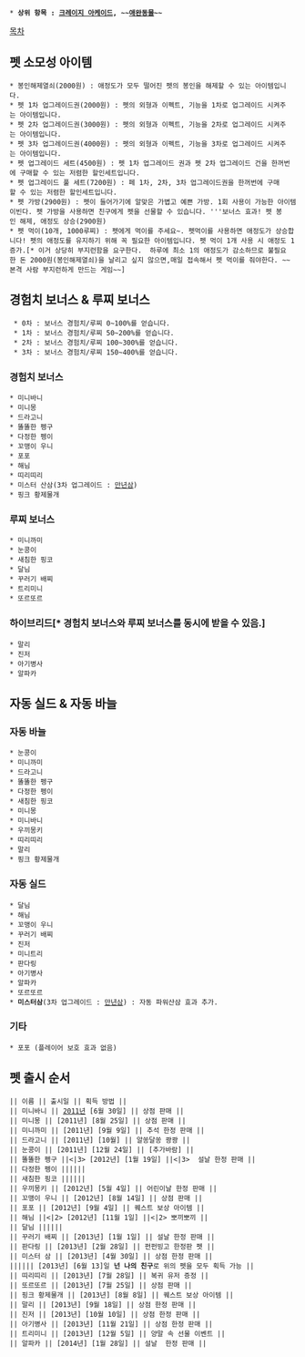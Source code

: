  * '''상위 항목 : [[크레이지 아케이드]], ~~[[애완동물]]~~'''

[[목차]]
== 펫 소모성 아이템 ==
 * 봉인해제열쇠(2000원) : 애정도가 모두 떨어진 펫의 봉인을 해제할 수 있는 아이템입니다.
 * 펫 1차 업그레이드권(2000원) : 펫의 외형과 이펙트, 기능을 1차로 업그레이드 시켜주는 아이템입니다.
 * 펫 2차 업그레이드권(3000원) : 펫의 외형과 이펙트, 기능을 2차로 업그레이드 시켜주는 아이템입니다.
 * 펫 3차 업그레이드권(4000원) : 펫의 외형과 이펙트, 기능을 3차로 업그레이드 시켜주는 아이템입니다.
 * 펫 업그레이드 세트(4500원) : 펫 1차 업그레이드 권과 펫 2차 업그레이드 건을 한꺼번에 구매할 수 있는 저렴한 할인세트입니다.
 * 펫 업그레이드 풀 세트(7200원) : 페 1차, 2차, 3차 업그레이드권을 한꺼번에 구매할 수 있는 저렴한 할인세트입니다.
 * 펫 가방(2900원) : 펫이 들어가기에 알맞은 가볍고 예쁜 가방. 1회 사용이 가능한 아이템이빈다. 펫 가방을 사용하면 친구에게 펫을 선물할 수 있습니다. '''보너스 효과! 펫 봉인 해제, 애정도 상승(2900원)
 * 펫 먹이(10개, 1000루찌) : 펫에게 먹이를 주세요~. 펫먹이를 사용하면 애정도가 상승합니다! 펫의 애정도를 유지하기 위해 꼭 필요한 아이템입니다. 펫 먹이 1개 사용 시 애정도 1증가.[* 이거 상당히 부지런함을 요구한다.  하루에 최소 1의 애정도가 감소하므로 불필요한 돈 2000원(봉인해제열쇠)을 날리고 싶지 않으면,매일 접속해서 펫 먹이를 줘야한다. ~~본격 사람 부지런하게 만드는 게임~~]

== 경험치 보너스 & 루찌 보너스 ==
  * 0차 : 보너스 경험치/루찌 0~100%를 얻습니다.
  * 1차 : 보너스 경험치/루찌 50~200%를 얻습니다. 
  * 2차 : 보너스 경험치/루찌 100~300%를 얻습니다.
  * 3차 : 보너스 경험치/루찌 150~400%를 얻습니다.

=== 경험치 보너스 ===
 * 미니바니
 * 미니몽
 * 드라고니
 * 똘똘한 펭구
 * 다정한 펭이
 * 꼬맹이 우니
 * 포포
 * 해님
 * 띠리띠리
 * 미스터 산삼(3차 업그레이드 : [[만년삼]])
 * 핑크 황제물개

=== 루찌 보너스 ===
 * 미니까미
 * 눈콩이
 * 새침한 핑코
 * 달님
 * 꾸러기 배찌
 * 트리미니
 * 또르또르

=== 하이브리드[* 경험치 보너스와 루찌 보너스를 동시에 받을 수 있음.] ===
 * 말리
 * 진저
 * 아기병사
 * 알파카

== 자동 실드 & 자동 바늘 ==

=== 자동 바늘 ===
 * 눈콩이
 * 미니까미
 * 드라고니
 * 똘똘한 펭구
 * 다정한 펭이
 * 새침한 핑코
 * 미니몽
 * 미니바니
 * 우끼몽키
 * 띠리띠리
 * 말리
 * 핑크 황제물개

=== 자동 실드 ===
 * 달님
 * 해님
 * 꼬맹이 우니
 * 꾸러기 배찌
 * 진저
 * 미니트리
 * 판다링
 * 아기병사
 * 알파카
 * 또르또르
 * '''미스터삼'''(3차 업그레이드 : [[만년삼]]) : 자동 파워산삼 효과 추가.

=== 기타 ===
 * 포포 (플레이어 보호 효과 없음)


== 펫 출시 순서 ==
 || 이름 || 출시일 || 획득 방법 ||
 || 미니바니 || [[2011년]] [6월 30일] || 상점 판매 ||
 || 미니몽 || [2011년] [8월 25일] || 상점 판매 ||
 || 미니까미 || [2011년] [9월 9일] || 추석 한정 판매 ||
 || 드라고니 || [2011년] [10월] || 알쏭달쏭 쾅쾅 ||
 || 눈콩이 || [2011년] [12월 24일] || [추가바람] ||
 || 똘똘한 펭구 ||<|3> [2012년] [1월 19일] ||<|3>  설날 한정 판매 ||
 || 다정한 펭이 ||||||
 || 새침한 핑코 ||||||
 || 우끼몽키 || [2012년] [5월 4일] || 어린이날 한정 판매 ||
 || 꼬맹이 우니 || [2012년] [8월 14일] || 상점 판매 ||
 || 포포 || [2012년] [9월 4일] || 퀘스트 보상 아이템 ||
 || 해님 ||<|2> [2012년] [11월 1일] ||<|2> 뽀끼뽀끼 ||
 || 달님 ||||||
 || 꾸러기 배찌 || [2013년] [1월 1일] || 설날 한정 판매 ||
 || 판다링 || [2013년] [2월 28일] || 펀펀빙고 한정판 펫 ||
 || 미스터 삼 || [2013년] [4월 30일] || 상점 한정 판매 ||
 |||||| [2013년] [6월 13]일 '''넌 나의 친구'''로 위의 펫을 모두 획득 가능 ||
 || 띠리띠리 || [2013년] [7월 28일] || 복귀 유저 증정 ||
 || 또르또르 || [2013년] [7월 25일] || 상점 판매 ||
 || 핑크 황제물개 || [2013년] [8월 8일] || 퀘스트 보상 아이템 ||
 || 말리 || [2013년] [9월 18일] || 상점 한정 판매 ||
 || 진저 || [2013년] [10월 10일] || 상점 한정 판매 ||
 || 아기병사 || [2013년] [11월 21일] || 상점 한정 판매 ||
 || 트리미니 || [2013년] [12월 5일] || 양말 속 선물 이벤트 ||
 || 알파카 || [2014년] [1월 28일] || 설날  한정 판매 ||
